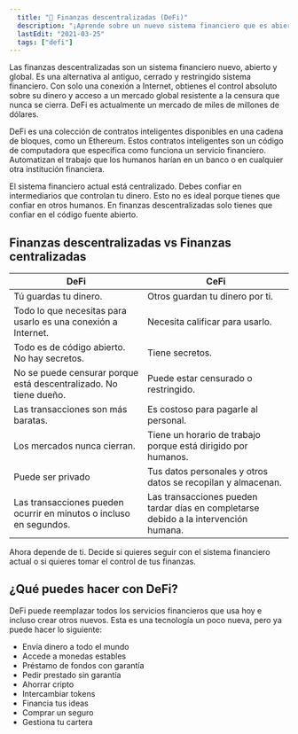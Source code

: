 ```yaml
---
  title: "🧱 Finanzas descentralizadas (DeFi)"
  description: "¡Aprende sobre un nuevo sistema financiero que es abierto, resistente a la censura y global!"
  lastEdit: "2021-03-25"
  tags: ["defi"]
---
```


Las finanzas descentralizadas son un sistema financiero nuevo, abierto y global. Es una alternativa al antiguo, cerrado y restringido sistema financiero. Con solo una conexión a Internet, obtienes el control absoluto sobre su dinero y acceso a un mercado global resistente a la censura que nunca se cierra. DeFi es actualmente un mercado de miles de millones de dólares.

DeFi es una colección de contratos inteligentes disponibles en una cadena de bloques, como un Ethereum. Estos contratos inteligentes son un código de computadora que especifica como funciona un servicio financiero. Automatizan el trabajo que los humanos harían en un banco o en cualquier otra institución financiera.

El sistema financiero actual está centralizado. Debes confiar en intermediarios que controlan tu dinero. Esto no es ideal porque tienes que confiar en otros humanos. En finanzas descentralizadas solo tienes que confiar en el código fuente abierto.

## Finanzas descentralizadas vs Finanzas centralizadas

| DeFi                                                               | CeFi                                                                                 |
| ------------------------------------------------------------------ | ------------------------------------------------------------------------------------ |
| Tú guardas tu dinero.                                              | Otros guardan tu dinero por ti.                                                      |
| Todo lo que necesitas para usarlo es una conexión a Internet.      | Necesita calificar para usarlo.                                                      |
| Todo es de código abierto. No hay secretos.                        | Tiene secretos.                                                                      |
| No se puede censurar porque está descentralizado. No tiene dueño.  | Puede estar censurado o restringido.                                                 |
| Las transacciones son más baratas.                                 | Es costoso para pagarle al personal.                                                 |
| Los mercados nunca cierran.                                        | Tiene un horario de trabajo porque está dirigido por humanos.                        |
| Puede ser privado                                                  | Tus datos personales y otros datos se recopilan y almacenan.                         |
| Las transacciones pueden ocurrir en minutos o incluso en segundos. | Las transacciones pueden tardar días en completarse debido a la intervención humana. |

Ahora depende de ti. Decide si quieres seguir con el sistema financiero actual o si quieres tomar el control de tus finanzas.

## ¿Qué puedes hacer con DeFi?

DeFi puede reemplazar todos los servicios financieros que usa hoy e incluso crear otros nuevos. Esta es una tecnología un poco nueva, pero ya puede hacer lo siguiente:

- Envía dinero a todo el mundo
- Accede a monedas estables
- Préstamo de fondos con garantía
- Pedir prestado sin garantía
- Ahorrar cripto
- Intercambiar tokens
- Financia tus ideas
- Comprar un seguro
- Gestiona tu cartera
